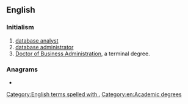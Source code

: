{{also|dba|DBA|Dba|d/b/a}}
==English==

===Initialism===
{{en-noun}}

# [[database analyst]]
# [[database administrator]]
# [[Doctor of Business Administration]], a terminal degree.

===Anagrams===
* {{anagrams|en|ABD|ADB|BDA|DAB|abd.|bad|dab}}

[[Category:English terms spelled with .]]
[[Category:en:Academic degrees‎]]